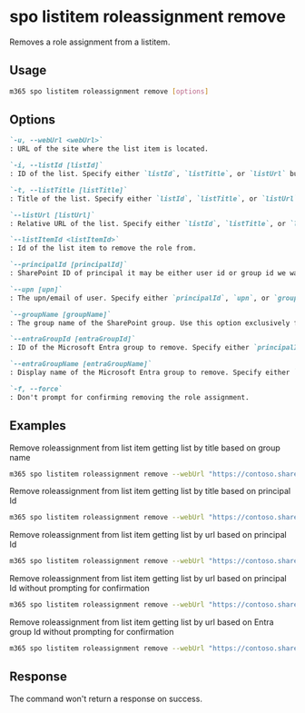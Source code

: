 
# spo listitem roleassignment remove

Removes a role assignment from a listitem.

## Usage

```sh
m365 spo listitem roleassignment remove [options]
```

## Options

```md definition-list
`-u, --webUrl <webUrl>`
: URL of the site where the list item is located.

`-i, --listId [listId]`
: ID of the list. Specify either `listId`, `listTitle`, or `listUrl` but not multiple.

`-t, --listTitle [listTitle]`
: Title of the list. Specify either `listId`, `listTitle`, or `listUrl` but not multiple.

`--listUrl [listUrl]`
: Relative URL of the list. Specify either `listId`, `listTitle`, or `listUrl` but not multiple.

`--listItemId <listItemId>`
: Id of the list item to remove the role from.

`--principalId [principalId]`
: SharePoint ID of principal it may be either user id or group id we want to remove permissions. Specify either `principalId`, `upn`, or `groupName` but not multiple.

`--upn [upn]`
: The upn/email of user. Specify either `principalId`, `upn`, or `groupName` but not multiple.

`--groupName [groupName]`
: The group name of the SharePoint group. Use this option exclusively for SharePoint Online groups. Specify either `principalId`, `upn`, or `groupName` but not multiple.

`--entraGroupId [entraGroupId]`
: ID of the Microsoft Entra group to remove. Specify either `principalId`, `upn`, `groupName`, `entraGroupId`, or `entraGroupName`.

`--entraGroupName [entraGroupName]`
: Display name of the Microsoft Entra group to remove. Specify either `principalId`, `upn`, `groupName`, `entraGroupId`, or `entraGroupName`.

`-f, --force`
: Don't prompt for confirming removing the role assignment.
```

<Global />

## Examples

Remove roleassignment from list item getting list by title based on group name

```sh
m365 spo listitem roleassignment remove --webUrl "https://contoso.sharepoint.com/sites/contoso-sales" --listTitle "someList" --listItemId 1 --groupName "saleGroup"
```

Remove roleassignment from list item getting list by title based on principal Id

```sh
m365 spo listitem roleassignment remove --webUrl "https://contoso.sharepoint.com/sites/contoso-sales" --listTitle "Events" --listItemId 1 --principalId 2
```

Remove roleassignment from list item getting list by url based on principal Id

```sh
m365 spo listitem roleassignment remove --webUrl "https://contoso.sharepoint.com/sites/contoso-sales" --listUrl '/sites/contoso-sales/lists/Events' --listItemId 1 --principalId 2
```


Remove roleassignment from list item getting list by url based on principal Id without prompting for confirmation

```sh
m365 spo listitem roleassignment remove --webUrl "https://contoso.sharepoint.com/sites/contoso-sales" --listUrl '/sites/contoso-sales/lists/Events' --listItemId 1 --principalId 2 --force
```

Remove roleassignment from list item getting list by url based on Entra group Id without prompting for confirmation

```sh
m365 spo listitem roleassignment remove --webUrl "https://contoso.sharepoint.com/sites/contoso-sales" --listUrl '/sites/contoso-sales/lists/Events' --listItemId 1 --entraGroupId '27ae47f1-48f1-46f3-980b-d3c1470e398d' --force
```

## Response

The command won't return a response on success.

